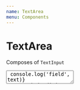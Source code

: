 ```yaml
---
name: TextArea
menu: Components
---
```



# TextArea

Composes of `TextInput`

<Playground>
  <TextArea
    name="field"
    placeholder="Add your own placeholder"
    size="large"
    isDisabled={false}
    isInvalid={false}
    keyboardType="email-address"
    onChangeText={text => console.log('field', text)}
    onSubmitEditing={e => console.log('Submit on enter')}
  />
</Playground>
